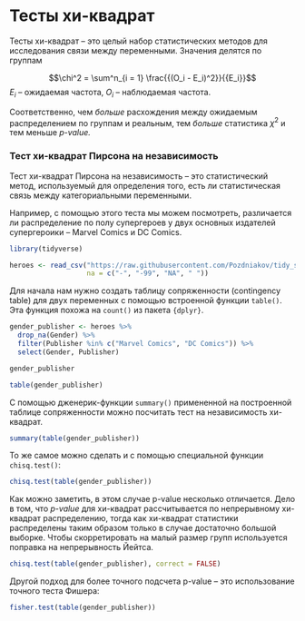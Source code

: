 # Тесты хи-квадрат

Тесты хи-квадрат -- это целый набор статистических методов для исследования связи между переменными. Значения делятся по группам

$$\chi^2 = \sum^n_{i = 1} \frac{{(O_i - E_i)^2}}{{E_i}}$$ 
$E_i$ -- ожидаемая частота, $O_i$ -- наблюдаемая частота. 

Соответственно, чем *больше* расхождения между ожидаемым распределением по группам и реальным, тем *больше* статистика $\chi^2$ и тем меньше *p-value.* 

### Тест хи-квадрат Пирсона на независимость

Тест хи-квадрат Пирсона на независимость -- это статистический метод, используемый для определения того, есть ли статистическая связь между категориальными переменными.

Например, с помощью этого теста мы можем посмотреть, различается ли распределение по полу супергероев у двух основных издателей супергероики -- Marvel Comics и DC Comics.

```r
library(tidyverse)

heroes <- read_csv("https://raw.githubusercontent.com/Pozdniakov/tidy_stats/master/data/heroes_information.csv",
                   na = c("-", "-99", "NA", " "))
```


Для начала нам нужно создать таблицу сопряженности (contingency table) для двух переменных с помощью встроенной функции `table()`. Эта функция похожа на `count()` из пакета `{dplyr}`.


```r
gender_publisher <- heroes %>%
  drop_na(Gender) %>%
  filter(Publisher %in% c("Marvel Comics", "DC Comics")) %>%
  select(Gender, Publisher)

gender_publisher
```

```r
table(gender_publisher)
```

С помощью дженерик-функции `summary()` примененной на построенной таблице сопряженности можно посчитать тест на независимость хи-квадрат.

```r
summary(table(gender_publisher))
```
То же самое можно сделать и с помощью специальной функции `chisq.test()`:

```r
chisq.test(table(gender_publisher))
```

Как можно заметить, в этом случае p-value несколько отличается. Дело в том, что *p-value* для хи-квадрат рассчитывается по непрерывному хи-квадрат распределению, тогда как хи-квадрат статистики распределены таким образом только в случае достаточно большой выборке. Чтобы скорретировать на малый размер групп используется поправка на непрерывность Йейтса.

```r
chisq.test(table(gender_publisher), correct = FALSE)
```

Другой подход для более точного подсчета p-value -- это использование точного теста Фишера:

```r
fisher.test(table(gender_publisher))
```